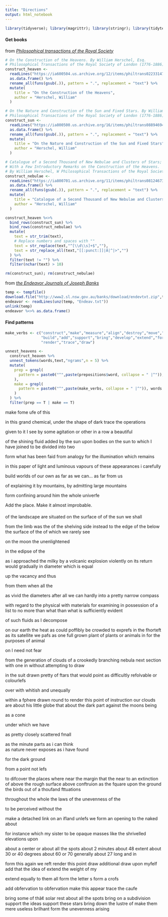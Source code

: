 ```yaml
---
title: "Directions"
output: html_notebook
---
```


```r
library(tidyverse); library(magrittr); library(stringr); library(tidytext); library(stringdist)
```

#### Get books

from *[Philosophical transactions of the Royal Society](https://archive.org/details/philosophicaltransactions)* 

```r

# On the Construction of the Heavens. By William Herschel, Esq. 
# Philosophical Transactions of the Royal Society of London (1776-1886).
construct_heaven <- 
  readLines("https://ia600504.us.archive.org/12/items/philtrans02233147/02233147_djvu.txt",skipNul = T) %>% 
  as.data.frame() %>%
  rename_all(funs(gsub(.)), pattern = ".", replacement = "text") %>%
  mutate(
    title = "On the Construction of the Heavens",
    author = "Herschel, William"
  )

# On the Nature and Construction of the Sun and Fixed Stars. By William Herschel
# Philosophical Transactions of the Royal Society of London (1776-1886).
construct_sun <- 
  readLines("https://ia800500.us.archive.org/16/items/philtrans08894694/08894694_djvu.txt",skipNul = T) %>% 
  as.data.frame() %>%
  rename_all(funs(gsub(.)), pattern = ".", replacement = "text") %>%
  mutate(
    title = "On the Nature and Construction of the Sun and Fixed Stars",
    author = "Herschel, William"
  )

# Catalogue of a Second Thousand of New Nebulae and Clusters of Stars; 
# With a Few Introductory Remarks on the Construction of the Heavens. 
# By William Herschel, W Philosophical Transactions of the Royal Society of London (1789).
construct_nebulae <- 
  readLines("https://ia800701.us.archive.org/11/items/philtrans08124673/08124673_djvu.txt",skipNul = T) %>% 
  as.data.frame() %>%
  rename_all(funs(gsub(.)), pattern = ".", replacement = "text") %>%
  mutate(
    title = "Catalogue of a Second Thousand of New Nebulae and Clusters of Stars With a Few Introductory Remarks on the Construction of the Heavens",
    author = "Herschel, William"
  )

construct_heaven %<>%
  bind_rows(construct_sun) %>%
  bind_rows(construct_nebulae) %>%
  mutate(
    text = str_trim(text),
    # Replace numbers and spaces with ""
    text = str_replace(text,"^[\\d\\s]+$",""),
    text = str_replace_all(text,"[[:punct:]]|Â|^|>","")
  ) %>%
  filter(text != "") %>%
  filter(nchar(text) > 10)

rm(construct_sun); rm(construct_nebulae)

```

from *[the Endeavor Journals of Joseph Banks](http://www2.sl.nsw.gov.au/banks/series_03/03_view.cfm)*

```r

temp <- tempfile()
download.file("http://www2.sl.nsw.gov.au/banks/download/endevtxt.zip",temp)
endeavor <- readLines(unz(temp, "Endeav.txt"))
unlink(temp)
endeavor %<>% as.data.frame()

```


#### Find patterns

```r

make_verbs <- c("construct","make","measure","align","destroy","move","rest",
                "build","add","support","bring","develop","extend","form",
                "render","trace","draw")

unnest_heavens <- 
  construct_heaven %>%
  unnest_tokens(words,text,"ngrams",n = 5) %>%
  mutate(
    prep = grepl(
      pattern = paste0("^",paste(prepositions$word, collapse = " |^")), words
    ),
    make = grepl(
      pattern = paste0("^",paste(make_verbs, collapse = " |^")), words
    )
  ) %>%
  filter(prep == T | make == T)


```

make fome ufe of this

in this grand chemical, under the shape of dark
trace the operations

given to it I see
by some agitation or other in a row a beautiful


of the shining fluid added by the sun upon bodies
on the sun to which I have joined
to be divided into two

form what has been faid
from analogy for the illumination which remains

in this paper of light and luminous vapours
of these appearances i carefully

build worlds of our own
as far as we can... as far from us 

of explaining it by mountains, by admitting large mountains

form confining around him the whole univerfe

Add the place.  Make it almost improbable.

####

of the landscape are situated
on the surface of
of the sun we shall

from the limb was the
of the shelving side instead
to the edge of the
below the surface of the
of which we rarely see

on the moon the unenlightened

in the edipse of the

as i approached the milky
by a volcanic explosion violently
on its return would gradually
in diameter which is equal

up the vacancy and thus

from them when all the

as vivid the diameters
after all we can hardly
into a pretty narrow compass

with regard to the physical
with materials for examining
in possession of a list
to no more than what
than what is sufficiently evident

of such fluids as I decompose

on our earth the heat
as could poffibly be crowded
to exprefs in the fhorteft
as its satellite we pafs
as one full grown plant
of plants or animals in
for the purposes of animal

on I need not fear

from the generation of clouds
of a crookedly branching nebula
next section with one in
without attempting to draw

in the suit drawn pretty
of ftars that would point
as difficultly refolvable or colourlefs

over with whitish and unequally

within a fphere drawn round
to render this point
of instruction our clouds are
about his little globe that
about the dark part
against the moons being

as a cone

under which we have

as pretty closely scattered fmall

as the minute parts 
as i can think  
as nature never exposes
as i have found

for the dark ground

from a point not lefs

 
to difcover the places where
near the margin that the
near to an extinction of
above the rough surface
above conftruion as the fquare
upon the ground the birds
out of a thoufand fttuations

throughout the whole the laws
of the unevenness of the

to be perceived without the


make a detached link on an ifland unlefs we
form an opening to the naked about


for instance which my sister
to be opaque masses
like the shrivelled elevations upon

about a center or about all the spots
about 2 minutes about 48 extent about 30 or 40 degrees about 60 or 70 generally about 27 long and in

 
form this again we reft
render this point
draw additional
draw upon myfelf 
add that the idea of
extend the weight of my

extend equally to them all
form the letter s 
form a crofs

add obfervation to obfervation 
make this appear 
trace the caufe 


bring some of thã¢ solar
rest about all the spots
bring on a subdivision
support the ideas
support these stars
bring down the lustre of
make them mere useless brilhant
form the unevenness arising 